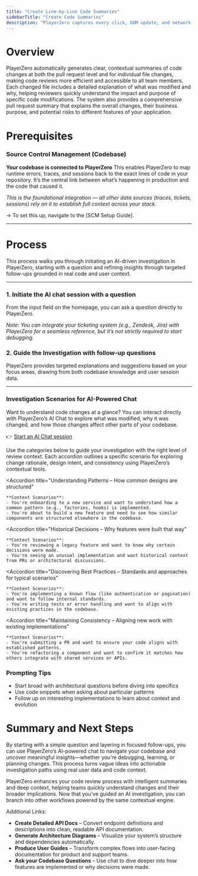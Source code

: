 ```yaml
---
title: "Create Line-by-Line Code Summaries"
sidebarTitle: "Create Code Summaries"
description: "PlayerZero captures every click, DOM update, and network request in real-time, so teams can discover, analyze, and fix defects faster."
---
```


# Overview

PlayerZero automatically generates clear, contextual summaries of code changes at both the pull request level and for individual file changes, making code reviews more efficient and accessible to all team members. Each changed file includes a detailed explanation of what was modified and why, helping reviewers quickly understand the impact and purpose of specific code modifications. The system also provides a comprehensive pull request summary that explains the overall changes, their business purpose, and potential risks to different features of your application.

# **Prerequisites**

### Source Control Management (Codebase)

**Your codebase is connected to PlayerZero**
This enables PlayerZero to map runtime errors, traces, and sessions back to the exact lines of code in your repository. It’s the central link between what’s happening in production and the code that caused it.

*This is the foundational integration — all other data sources (traces, tickets, sessions) rely on it to establish full context across your stack.*

→ To set this up, navigate to the [SCM Setup Guide].

---

# **Process**

This process walks you through initiating an AI-driven investigation in PlayerZero, starting with a question and refining insights through targeted follow-ups grounded in real code and user context.

---

### 1. **Initiate the AI chat session with a question**

From the input field on the homepage, you can ask a question directly to PlayerZero.

*Note: You can integrate your ticketing system (e.g., Zendesk, Jira) with PlayerZero for a seamless reference, but it’s not strictly required to start debugging.*

### 2. **Guide the Investigation with follow-up questions**

PlayerZero provides targeted explanations and suggestions based on your focus areas, drawing from both codebase knowledge and user session data.

---

### Investigation Scenarios for AI-Powered Chat

Want to understand code changes at a glance? You can interact directly with PlayerZero’s AI Chat to explore what was modified, why it was changed, and how those changes affect other parts of your codebase.

👉 [Start an AI Chat session](https://app.playerzero.ai/chat)

Use the categories below to guide your investigation with the right level of review context. Each accordion outlines a specific scenario for exploring change rationale, design intent, and consistency using PlayerZero’s contextual tools.

<AccordionGroup>

  <Accordion 
    title="Understanding Patterns – How common designs are structured"
  >
    **Context Scenarios**:
    - You're onboarding to a new service and want to understand how a common pattern (e.g., factories, hooks) is implemented.
    - You're about to build a new feature and need to see how similar components are structured elsewhere in the codebase.
  </Accordion>

  <Accordion 
    title="Historical Decisions – Why features were built that way"
  >
    **Context Scenarios**:
    - You're reviewing a legacy feature and want to know why certain decisions were made.
    - You're seeing an unusual implementation and want historical context from PRs or architectural discussions.
  </Accordion>

  <Accordion 
    title="Discovering Best Practices – Standards and approaches for typical scenarios"
  >
    **Context Scenarios**:
    - You're implementing a known flow (like authentication or pagination) and want to follow internal standards.
    - You're writing tests or error handling and want to align with existing practices in the codebase.
  </Accordion>

  <Accordion 
    title="Maintaining Consistency – Aligning new work with existing implementations"
  >
    **Context Scenarios**:
    - You're submitting a PR and want to ensure your code aligns with established patterns.
    - You're refactoring a component and want to confirm it matches how others integrate with shared services or APIs.
  </Accordion>

</AccordionGroup>

### **Prompting Tips**

- Start broad with architectural questions before diving into specifics
- Use code snippets when asking about particular patterns
- Follow up on interesting implementations to learn about context and evolution

# Summary and Next Steps

By starting with a simple question and layering in focused follow-ups, you can use PlayerZero’s AI-powered chat to navigate your codebase and uncover meaningful insights—whether you’re debugging, learning, or planning changes. This process turns vague ideas into actionable investigation paths using real user data and code context.

PlayerZero enhances your code review process with intelligent summaries and deep context, helping teams quickly understand changes and their broader implications. Now that you’ve guided an AI investigation, you can branch into other workflows powered by the same contextual engine.

Additional Links:

- **Create Detailed API Docs** – Convert endpoint definitions and descriptions into clean, readable API documentation.
- **Generate Architecture Diagrams** – Visualize your system’s structure and dependencies automatically.
- **Produce User Guides** – Transform complex flows into user-facing documentation for product and support teams.
- **Ask your Codebase Questions** – Use chat to dive deeper into how features are implemented or why decisions were made.

